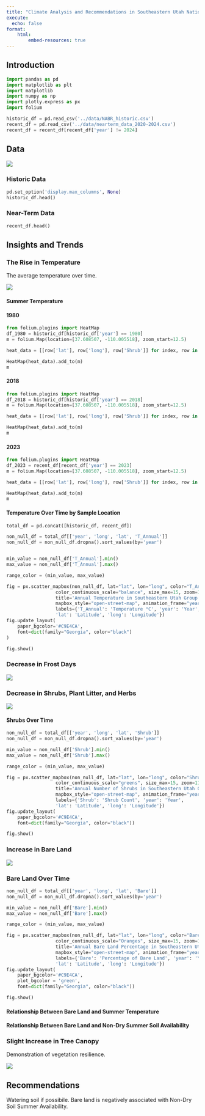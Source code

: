 ```yaml
---
title: "Climate Analysis and Recommendations in Southeastern Utah National Parks"
execute:
  echo: false
format: 
    html:
        embed-resources: true
---
```


## Introduction

```python
import pandas as pd
import matplotlib as plt
import matplotlib
import numpy as np
import plotly.express as px
import folium

historic_df = pd.read_csv('../data/NABR_historic.csv') 
recent_df = pd.read_csv('../data/nearterm_data_2020-2024.csv') 
recent_df = recent_df[recent_df['year'] != 2024]
```

## Data

![](images/samples.png)

### Historic Data 
```python
pd.set_option('display.max_columns', None)
historic_df.head()
```

### Near-Term Data
```python
recent_df.head()
```

## Insights and Trends

### The Rise in Temperature
The average temperature over time.

![](images/average_temp.png)

#### Summer Temperature

#### 1980

```python
from folium.plugins import HeatMap
df_1980 = historic_df[historic_df['year'] == 1980]
m = folium.Map(location=[37.608507, -110.005518], zoom_start=12.5)

heat_data = [[row['lat'], row['long'], row['Shrub']] for index, row in df_1980.iterrows()]

HeatMap(heat_data).add_to(m)
m
```

#### 2018

```python
from folium.plugins import HeatMap
df_2018 = historic_df[historic_df['year'] == 2018]
m = folium.Map(location=[37.608507, -110.005518], zoom_start=12.5)

heat_data = [[row['lat'], row['long'], row['Shrub']] for index, row in df_2018.iterrows()]

HeatMap(heat_data).add_to(m)
m
```

#### 2023

```python
from folium.plugins import HeatMap
df_2023 = recent_df[recent_df['year'] == 2023]
m = folium.Map(location=[37.608507, -110.005518], zoom_start=12.5)

heat_data = [[row['lat'], row['long'], row['Shrub']] for index, row in df_2023.iterrows()]

HeatMap(heat_data).add_to(m)
m

```

#### Temperature Over Time by Sample Location

```python
total_df = pd.concat([historic_df, recent_df])

non_null_df = total_df[['year', 'long', 'lat', 'T_Annual']]
non_null_df = non_null_df.dropna().sort_values(by='year')


min_value = non_null_df['T_Annual'].min()
max_value = non_null_df['T_Annual'].max()

range_color = (min_value, max_value)

fig = px.scatter_mapbox(non_null_df, lat="lat", lon="long", color="T_Annual",
                  color_continuous_scale="balance", size_max=15, zoom=11,
                  title='Annual Temperature in Southeastern Utah Group National Parks from 1980-2023',
                  mapbox_style="open-street-map", animation_frame="year", range_color = range_color,
                  labels={'T_Annual': 'Temperature °C', 'year': 'Year',
                  'lat': 'Latitude', 'long': 'Longitude'})
fig.update_layout(
    paper_bgcolor='#C9E4CA',
    font=dict(family="Georgia", color="black")
)

fig.show()
```

### Decrease in Frost Days 

![](images/frost_days.png)


### Decrease in Shrubs, Plant Litter, and Herbs

![](images/plant_decrease.png)

#### Shrubs Over Time
```python
non_null_df = total_df[['year', 'long', 'lat', 'Shrub']]
non_null_df = non_null_df.dropna().sort_values(by='year')

min_value = non_null_df['Shrub'].min()
max_value = non_null_df['Shrub'].max()

range_color = (min_value, max_value)

fig = px.scatter_mapbox(non_null_df, lat="lat", lon="long", color="Shrub",
                  color_continuous_scale="greens", size_max=15, zoom=11,
                  title='Annual Number of Shrubs in Southeastern Utah Group National Parks from 1980-2023',
                  mapbox_style="open-street-map", animation_frame="year", range_color = range_color,
                  labels={'Shrub': 'Shrub Count', 'year': 'Year',
                  'lat': 'Latitude', 'long': 'Longitude'})
fig.update_layout(
    paper_bgcolor='#C9E4CA',
    font=dict(family="Georgia", color="black"))

fig.show()
```

### Increase in Bare Land

![](images/bare.png)

### Bare Land Over Time

```python
non_null_df = total_df[['year', 'long', 'lat', 'Bare']]
non_null_df = non_null_df.dropna().sort_values(by='year')

min_value = non_null_df['Bare'].min()
max_value = non_null_df['Bare'].max()

range_color = (min_value, max_value)

fig = px.scatter_mapbox(non_null_df, lat="lat", lon="long", color="Bare",
                  color_continuous_scale="Oranges", size_max=15, zoom=11,
                  title='Annual Bare Land Percentage in Southeastern Utah Group National Parks from 1980-2023',
                  mapbox_style="open-street-map", animation_frame="year", range_color = range_color,
                  labels={'Bare': 'Percentage of Bare Land', 'year': 'Year',
                  'lat': 'Latitude', 'long': 'Longitude'})
fig.update_layout(
    paper_bgcolor='#C9E4CA',
    plot_bgcolor = 'green',
    font=dict(family="Georgia", color="black"))

fig.show()
```

#### Relationship Between Bare Land and Summer Temperature

#### Relationship Between Bare Land and Non-Dry Summer Soil Availability


### Slight Increase in Tree Canopy

Demonstration of vegetation resilience.

![](images/canopy.png)


## Recommendations

Watering soil if possibile. Bare land is negatively associated with Non-Dry Soil Summer Availability. 